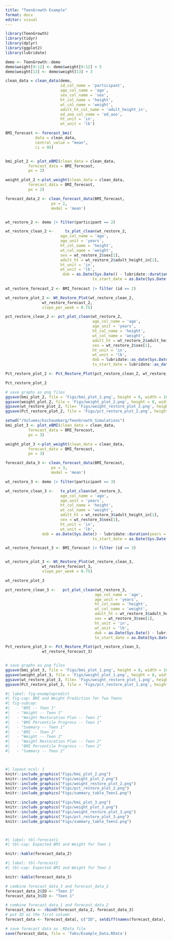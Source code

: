 ```yaml
---
title: "TeenGrowth Example"
format: docx
editor: visual
---
```


```r
library(TeenGrowth)
library(tidyr)
library(dplyr)
library(ggplot2)
library(lubridate)

demo <- TeenGrowth::demo
demo$weight[9:12] <- demo$weight[9:12] + 5
demo$weight[13] <- demo$weight[13] + 3

clean_data = clean_data(demo,
                        id_col_name = 'participant', 
                        age_col_name = 'age',
                        sex_col_name = 'sex',
                        ht_col_name = 'height',
                        wt_col_name = 'weight',
                        adult_ht_col_name = 'adult_height_in', 
                        ed_aoo_col_name = 'ed_aoo', 
                        ht_unit = 'in', 
                        wt_unit = 'lb')

BMI_forecast <- forecast_bmi(
             data = clean_data, 
             central_value = "mean",
             ci = 95)



```

```r

bmi_plot_2 <- plot_eBMI(clean_data = clean_data, 
          forecast_data = BMI_forecast, 
          px = 2)

weight_plot_2 <-plot_weight(clean_data = clean_data, 
          forecast_data = BMI_forecast, 
          px = 2)

forecast_data_2 <- clean_forecast_data(BMI_forecast, 
                    px = 2, 
                    model = 'mean')


wt_restore_2 <- demo |> filter(participant == 2)

wt_restore_clean_2 <-     tx_plot_clean(wt_restore_2,
                        age_col_name = 'age',
                        age_unit = 'years',
                        ht_col_name = 'height',
                        wt_col_name = 'weight',
                        sex = wt_restore_2$sex[1],
                        adult_ht = wt_restore_2$adult_height_in[1],
                        ht_unit = 'in', 
                        wt_unit = 'lb', 
                         dob = as.Date(Sys.Date() - lubridate::duration(years = 15.3)),
                                      tx_start_date = as.Date(Sys.Date())-112)
  
wt_restore_forecast_2 <- BMI_forecast |> filter (id == 2)

wt_restore_plot_2 <- Wt_Restore_Plot(wt_restore_clean_2, 
                wt_restore_forecast_2, 
                slope_per_week = 0.75)

pct_restore_clean_2 <- pct_plot_clean(wt_restore_2,
                                      age_col_name = 'age',
                                      age_unit = 'years',
                                      ht_col_name = 'height',
                                      wt_col_name = 'weight',
                                      adult_ht = wt_restore_2$adult_height_in[1],
                                      sex = wt_restore_2$sex[1],
                                      ht_unit = 'in',
                                      wt_unit = 'lb',
                                      dob = lubridate::as_date(Sys.Date() - lubridate::duration(years = 15.3)),
                                      tx_start_date = lubridate::as_date(Sys.Date())-112)

Pct_restore_plot_2 <- Pct_Restore_Plot(pct_restore_clean_2, wt_restore_forecast_2)

Pct_restore_plot_2 

# save graphs as png files
ggsave(bmi_plot_2, file = 'Figs/bmi_plot_2.png', height = 8, width = 10, scale = 0.8)
ggsave(weight_plot_2, file = 'Figs/weight_plot_2.png', height = 8, width = 10, scale = 1)
ggsave(wt_restore_plot_2, file= 'Figs/weight_restore_plot_2.png', height = 8, width = 10, scale = .8)
ggsave(Pct_restore_plot_2, file = 'Figs/pct_restore_plot_2.png', height = 8, width = 10, dpi=300, scale = 0.7)

```

```r
setwd("/Volumes/kschaumberg/TeenGrowth_Simulations")
bmi_plot_3 <- plot_eBMI(clean_data = clean_data, 
          forecast_data = BMI_forecast, 
          px = 3)

weight_plot_3 <-plot_weight(clean_data = clean_data, 
          forecast_data = BMI_forecast, 
          px = 3)

forecast_data_3 <- clean_forecast_data(BMI_forecast, 
                    px = 3, 
                    model = 'mean')

wt_restore_3 <- demo |> filter(participant == 3)

wt_restore_clean_3 <-   tx_plot_clean(wt_restore_3,
                        age_col_name = 'age',
                        age_unit = 'years',
                        ht_col_name = 'height',
                        wt_col_name = 'weight',
                        adult_ht = wt_restore_3$adult_height_in[1],
                        sex = wt_restore_3$sex[1],
                        ht_unit = 'in', 
                        wt_unit = 'lb', 
                dob = as.Date(Sys.Date() - lubridate::duration(years = 15.5)),
                                      tx_start_date = as.Date(Sys.Date())-90)

wt_restore_forecast_3 <- BMI_forecast |> filter (id == 3)


wt_restore_plot_3 <- Wt_Restore_Plot(wt_restore_clean_3, 
                wt_restore_forecast_3, 
                slope_per_week = 0.75)

wt_restore_plot_3

pct_restore_clean_3 <-   pct_plot_clean(wt_restore_3,
                                       age_col_name = 'age',
                                       age_unit = 'years',
                                       ht_col_name = 'height',
                                       wt_col_name = 'weight',
                                       adult_ht = wt_restore_3$adult_height_in[1],
                                       sex = wt_restore_3$sex[1],
                                       ht_unit = 'in',
                                       wt_unit = 'lb',
                                       dob = as.Date(Sys.Date() - lubridate::duration(years = 15.5)),
                                       tx_start_date = as.Date(Sys.Date())-76)

Pct_restore_plot_3 <- Pct_Restore_Plot(pct_restore_clean_3, 
                wt_restore_forecast_3)


# save graphs as png files
ggsave(bmi_plot_3, file = 'Figs/bmi_plot_1.png', height = 8, width = 10)
ggsave(weight_plot_3, file = 'Figs/weight_plot_1.png', height = 8, width = 10)
ggsave(wt_restore_plot_3, file= 'Figs/weight_restore_plot_1.png', height = 8, width = 10, scale = 0.8)
ggsave(Pct_restore_plot_3, file = 'Figs/pct_restore_plot_1.png', height = 8, width = 10, dpi=300, scale = 0.7)

```

```r
#| label: fig-examplepredict
#| fig-cap: BMI and Weight Prediction for Two Teens
#| fig-subcap:
#|   - "BMI -- Teen 1"
#|   - "Weight -- Teen 1"
#|   - "Weight Restoration Plan -- Teen 1" 
#|   - "BMI Percentile Progress -- Teen 1"
#|   - "Summary -- Teen 1"
#|   - "BMI -- Teen 2"
#|   - "Weight -- Teen 2"
#|   - "Weight Restoration Plan -- Teen 2"
#|   - "BMI Percentile Progress -- Teen 2"
#|   - "Summary -- Teen 2"



#| layout-ncol: 1
knitr::include_graphics("Figs/bmi_plot_2.png")
knitr::include_graphics("Figs/weight_plot_2.png")
knitr::include_graphics("Figs/weight_restore_plot_2.png")
knitr::include_graphics("Figs/pct_restore_plot_2.png")
knitr::include_graphics("Figs/summary_table_Teen1.png")

knitr::include_graphics("Figs/bmi_plot_3.png")
knitr::include_graphics("Figs/weight_plot_3.png")
knitr::include_graphics("Figs/weight_restore_plot_3.png")
knitr::include_graphics("Figs/pct_restore_plot_3.png")
knitr::include_graphics("Figs/summary_table_Teen2.png")




```

```r
#| label: tbl-forecast1
#| tbl-cap: Expected BMI and Weight for Teen 1

knitr::kable(forecast_data_2)


```

```r
#| label: tbl-forecast2
#| tbl-cap: Expected BMI and Weight for Teen 2

knitr::kable(forecast_data_3)
```

```r
# combine forecast_data_3 and forecast_data_2 
forecast_data_2$ID <- "Teen 2"
forecast_data_3$ID <- "Teen 1"

# combine forecast_data_1 and forecast_data_2
forecast_data <- rbind(forecast_data_2, forecast_data_3)
# put ID as the first column
forecast_data <- forecast_data[, c("ID", setdiff(names(forecast_data), "ID"))]

# save forecast data as .RData file
save(forecast_data, file = 'Tabs/Example_Data.RData')
```
